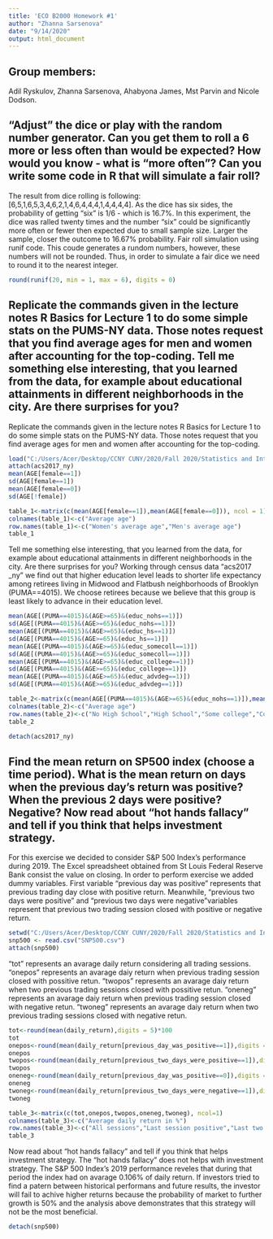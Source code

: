 ```yaml
---
title: 'ECO B2000 Homework #1'
author: "Zhanna Sarsenova"
date: "9/14/2020"
output: html_document
---
```



## Group members: 

Adil Ryskulov, Zhanna Sarsenova, Ahabyona James, Mst Parvin and Nicole Dodson.


##  “Adjust” the dice or play with the random number generator. Can you get them to roll a 6 more or less often than would be expected? How would you know - what is “more often”? Can you write some code in R that will simulate a fair roll?

The result from dice rolling is following: [6,5,1,6,5,3,4,6,2,1,4,6,4,4,4,1,4,4,4,4]. As the dice has six sides, the probability of getting "six" is 1/6 - which is 16.7%. In this experiment, the dice was ralled twenty times and the number "six" could be significantly more often or fewer then expected due to small sample size. Larger the sample, closer the outcome to 16.67% probability. 
Fair roll simulation using runif code. This coude generates a rundom numbers, however, these numbers will not be rounded. Thus, in order to simulate a fair dice we need to round it to the nearest integer. 
```r
round(runif(20, min = 1, max = 6), digits = 0)
```


## Replicate the commands given in the lecture notes R Basics for Lecture 1 to do some simple stats on the PUMS-NY data. Those notes request that you find average ages for men and women after accounting for the top-coding. Tell me something else interesting, that you learned from the data, for example about educational attainments in different neighborhoods in the city. Are there surprises for you?

Replicate the commands given in the lecture notes R Basics for Lecture 1 to do some simple stats on the PUMS-NY data. Those notes request that you find average ages for men and women after accounting for the top-coding.
```r
load("C:/Users/Acer/Desktop/CCNY CUNY/2020/Fall 2020/Statistics and Introduction to Econometrics ECO B2000 2RS/R/PUMS data/ny/acs2017_ny_data.RData")
attach(acs2017_ny)
mean(AGE[female==1])
sd(AGE[female==1])
mean(AGE[female==0])
sd(AGE[!female])

table_1<-matrix(c(mean(AGE[female==1]),mean(AGE[female==0])), ncol = 1)
colnames(table_1)<-c("Average age")
row.names(table_1)<-c("Women's average age","Men's average age")
table_1
```

Tell me something else interesting, that you learned from the data, for example about educational attainments in different neighborhoods in the city. Are there surprises for you?
Working through census data "acs2017 _ny" we find out that higher education level leads to shorter life expectancy among retirees living in Midwood and Flatbush neighborhoods of Brooklyn (PUMA==4015). We choose retirees because we believe that this group is least likely to advance in their education level.
```r
mean(AGE[(PUMA==4015)&(AGE>=65)&(educ_nohs==1)])
sd(AGE[(PUMA==4015)&(AGE>=65)&(educ_nohs==1)])
mean(AGE[(PUMA==4015)&(AGE>=65)&(educ_hs==1)])
sd(AGE[(PUMA==4015)&(AGE>=65)&(educ_hs==1)])
mean(AGE[(PUMA==4015)&(AGE>=65)&(educ_somecoll==1)])
sd(AGE[(PUMA==4015)&(AGE>=65)&(educ_somecoll==1)])
mean(AGE[(PUMA==4015)&(AGE>=65)&(educ_college==1)])
sd(AGE[(PUMA==4015)&(AGE>=65)&(educ_college==1)])
mean(AGE[(PUMA==4015)&(AGE>=65)&(educ_advdeg==1)])
sd(AGE[(PUMA==4015)&(AGE>=65)&(educ_advdeg==1)])

table_2<-matrix(c(mean(AGE[(PUMA==4015)&(AGE>=65)&(educ_nohs==1)]),mean(AGE[(PUMA==4015)&(AGE>=65)&(educ_hs==1)]),mean(AGE[(PUMA==4015)&(AGE>=65)&(educ_somecoll==1)]),mean(AGE[(PUMA==4015)&(AGE>=65)&(educ_college==1)]),mean(AGE[(PUMA==4015)&(AGE>=65)&(educ_advdeg==1)])), ncol = 1)
colnames(table_2)<-c("Average age")
row.names(table_2)<-c("No High School","High School","Some college","College","Advanced")
table_2
```

```r
detach(acs2017_ny)
```


## Find the mean return on SP500 index (choose a time period). What is the mean return on days when the previous day’s return was positive? When the previous 2 days were positive? Negative? Now read about “hot hands fallacy” and tell if you think that helps investment strategy. 

For this exercise we decided to consider S&P 500 Index's performance during 2019. The Excel spreadsheet obtained from St Louis Federal Reserve Bank consist the value on closing. In order to perform exercise we added dummy variables. First variable "previous day was positive" represents that previous trading day close with positive return. Meanwhile, "previous two days were positive" and "previous two days were negative"variables represent that previous two trading session closed with positive or negative return.
```r
setwd("C:/Users/Acer/Desktop/CCNY CUNY/2020/Fall 2020/Statistics and Introduction to Econometrics ECO B2000 2RS/R/S&P500")
snp500 <- read.csv("SNP500.csv")
attach(snp500)
```


"tot" represents an avarage daily return considering all trading sessions.
"onepos" represents an avarage daiy return when previous trading session closed with possitive retun.
"twopos" represents an avarage daiy return when two previous trading sessions closed with possitive retun.
"oneneg" represents an avarage daiy return when previous trading session closed with negative retun.
"twoneg" represents an avarage daiy return when two previous trading sessions closed with negative retun.
```r
tot<-round(mean(daily_return),digits = 5)*100
tot
onepos<-round(mean(daily_return[previous_day_was_positive==1]),digits = 5)*100
onepos
twopos<-round(mean(daily_return[previous_two_days_were_positive==1]),digits = 5)*100
twopos
oneneg<-round(mean(daily_return[previous_day_was_positive==0]),digits = 5)*100
oneneg
twoneg<-round(mean(daily_return[previous_two_days_were_negative==1]),digits = 5)*100
twoneg

table_3<-matrix(c(tot,onepos,twopos,oneneg,twoneg), ncol=1)
colnames(table_3)<-c("Average daily return in %")
row.names(table_3)<-c("All sessions","Last session positive","Last two sessions positive","Last session negative","Last two sessions negative")
table_3
```

Now read about “hot hands fallacy” and tell if you think that helps investment strategy. 
The "hot hands fallacy" does not helps with investment strategy. The S&P 500 Index's 2019 performance reveles that during that period the index had on avarage 0.106% of daily return. If investors tried to find a patern between historical performans and future results, the investor will fail to achive higher returns because the probability of market to further growth is 50% and the analysis above demonstrates that this strategy will not be the most beneficial.

```r
detach(snp500)
```